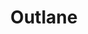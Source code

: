 ---
title: Outlane 
slug: outlane
site: Outlane
show: ./images/show.png
siteUrl: https://outlane.co/topics/freebie/
description: Free design resources for your personal and commercial projects. Hand-crafted by Outlane.
tags: [free + paid]
rating: 14
---
